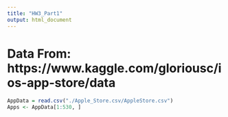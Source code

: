 ```yaml
---
title: "HW3_Part1"
output: html_document
---
```


# Data From: https://www.kaggle.com/gloriousc/ios-app-store/data
```r
AppData = read.csv("./Apple_Store.csv/AppleStore.csv")
Apps <- AppData[1:530, ]
```

